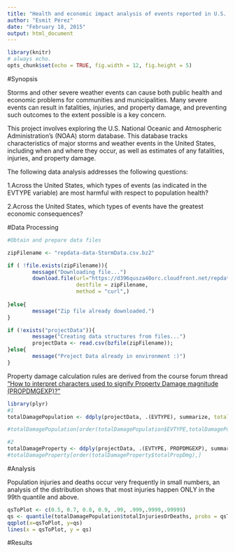 ```yaml
---
title: "Health and economic impact analysis of events reported in U.S. National Oceanic and Atmospheric Administration's (NOAA) storm database"
author: "Esmit Pérez"
date: "February 18, 2015"
output: html_document
---
```

```r
library(knitr)
# always echo.
opts_chunk$set(echo = TRUE, fig.width = 12, fig.height = 5)
```

#Synopsis

Storms and other severe weather events can cause both public health and economic problems for communities and municipalities. Many severe events can result in fatalities, injuries, and property damage, and preventing such outcomes to the extent possible is a key concern.

This project involves exploring the U.S. National Oceanic and Atmospheric Administration's (NOAA) storm database. This database tracks characteristics of major storms and weather events in the United States, including when and where they occur, as well as estimates of any fatalities, injuries, and property damage.

The following data analysis addresses the following questions:

1.Across the United States, which types of events (as indicated in the EVTYPE variable) are most harmful with respect to population health?

2.Across the United States, which types of events have the greatest economic consequences?

#Data Processing


```r

#Obtain and prepare data files

zipFilename <- "repdata-data-StormData.csv.bz2"

if ( !file.exists(zipFilename)){
        message("Downloading file...")
        download.file(url="https://d396qusza40orc.cloudfront.net/repdata%2Fdata%2FStormData.csv.bz2", 
                      destfile = zipFilename, 
                      method = "curl",)    
        
}else{
        message("Zip file already downloaded.")
}

if (!exists("projectData")){
        message("Creating data structures from files...")
        projectData <- read.csv(bzfile(zipFilename));
}else{
        message("Project Data already in environment :)")
}
```

Property damage calculation rules are derived from the course forum thread ["How to interpret characters used to signify Property Damage magnitude (PROPDMGEXP)?"]("https://class.coursera.org/repdata-011/forum/thread?thread_id=39") 

```r
library(plyr)
#1
totalDamagePopulation <- ddply(projectData, .(EVTYPE), summarize, totalInjuriesOrDeaths=sum(INJURIES+FATALITIES, na.rm=TRUE))

#totalDamagePopulation[order(totalDamagePopulation$EVTYPE,totalDamagePopulation$totalInjuriesOrDeaths),]

#2
totalDamageProperty <- ddply(projectData, .(EVTYPE, PROPDMGEXP), summarize, totalPropDmg=sum(PROPDMG, na.rm = TRUE))
#totalDamageProperty[order(totalDamageProperty$totalPropDmg),]

```

#Analysis

Population injuries and deaths occur very frequently in small numbers, an analysis of the distribution shows that most injuries happen ONLY in the 99th quantile and above.

```r
qsToPlot <- c(0.5, 0.7, 0.8, 0.9, .99, .999,.9999,.99999)
qs <- quantile(totalDamagePopulation$totalInjuriesOrDeaths, probs = qsToPlot)
qqplot(x=qsToPlot, y=qs)
lines(x = qsToPlot, y = qs)
```

#Results

